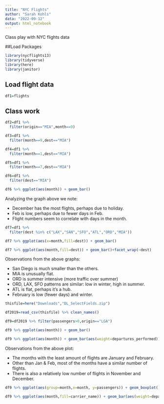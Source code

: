 ```yaml
---
title: "NYC Flights"
author: "Sarah Kohls"
data: "2022-09-12"
output: html_notebook
---
```


Class play with NYC flights data

##Load Packages
```r
library(nycflights13)
library(tidyverse)
library(here)
library(janitor)
```

## Load flight data
```r
df1=flights
```

## Class work
```r
df2=df1 %>%
  filter(origin=="MIA",month==9)
```

```r
df3=df1 %>%
  filter(month==9,dest=="MIA")
```

```r
df4=df1 %>%
  filter(month==1,dest=="MIA")
```

```r
df5=df1 %>%
  filter(month==7,dest=="MIA")
```

```r
df6=df1 %>%
  filter(dest=="MIA")

df6 %>% ggplot(aes(month)) + geom_bar()
```

Analyzing the graph above we note:

* December has the most flights, perhaps due to holiday. 
* Feb is low, perhaps due to fewer days in Feb.
* Flight numbers seem to correlate with days in the month.

```r
df7=df1 %>%
  filter(dest %in% c("LAX","SAN","SFO","ATL","ORD","MIA"))

df7 %>% ggplot(aes(x=month,fill=dest)) + geom_bar()
```
```r
df7 %>% ggplot(aes(month,fill=dest)) + geom_bar()+facet_wrap(~dest)

```
Observations from the above graphs:

* San Diego is much smaller than the others.
* MIA is unusually flat.
* ORD is summer intensive (more traffic over summer)
* ORD, LAX, SFO patterns are similar: low in winter, high in summer.
* ATL is flat, perhaps it's a hub.
* February is low (fewer days) and winter.

```r
thisfile=here("Downloads","DL_SelectFields.zip")

df2019=read_csv(thisfile) %>% clean_names()
```

```r
df9=df2019 %>% filter(passengers>0,origin=="LGA")

df9 %>% ggplot(aes(month)) + geom_bar()
```

```r
df9 %>% ggplot(aes(month)) + geom_bar(aes(weight=departures_performed))
```
 Observations from the above plot: 
 
 * The months with the least amount of flights are January and February.
 * Other than Jan & Feb, most of the months have a similar number of flights.
 * There is also a relatively low number of flights in November and December.
 
```r
df9 %>% ggplot(aes(group=month,x=month, y=passengers)) + geom_boxplot()
```
 
```r
df9 %>% ggplot(aes(month,fill=carrier_name)) + geom_bar(aes(weight=departures_performed))
```
 
